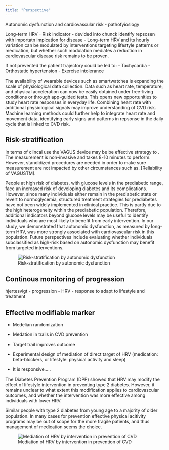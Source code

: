 ```yaml
---
title: "Perspective"
---
```



Autonomic dysfunction and cardiovascular risk - pathofyioslogy

Long-term HRV - Risk indicator - devided into chunck identify repsosen with importatn implcation for disease - Long-term HRV and its hourly variation can be modulated by interventions targeting lifestyle patterns or medication, but whether such modulation mediates a reduction in cardiovascular disease risk remains to be proven.

If not prevented the patient trajectory could be led to: - Tachycardia - Orthostatic hypertension - Exercise intolerance

The availability of wearable devices such as smartwatches is expanding the scale of physiological data collection. Data such as heart rate, temperature, and physical acceleration can now be easily obtained under free-living conditions or through app-guided tests. This opens new opportunities to study heart rate responses in everyday life. Combining heart rate with additional physiological signals may improve understanding of CVD risk. Machine learning methods could further help to integrate heart rate and movement data, identifying early signs and patterns in repsonse in the daily cycle that is linked to CVD risk.



## Risk-stratification

In terms of clincal use the VAGUS device may be be effective strategy to . The measurement is non-invasive and takes 8-10 minutes to perform. However, standidized procedures are needed in order to make sure measurement are not impacted by other circumstances such as. [Reliability of VAGUSTM].

People at high risk of diabetes, with glucose levels in the prediabetic range, face an increased risk of developing diabetes and its complications. However, since many individuals either remain in the prediabetic state or revert to normoglycemia, structured treatment strategies for prediabetes have not been widely implemented in clinical practice. This is partly due to the high heterogeneity within the prediabetic population. Therefore, additional indicators beyond glucose levels may be useful to identify individuals who are most likely to benefit from early intervention. In our study, we demonstrated that autonomic dysfunction, as measured by long-term HRV, was more strongly associated with cardiovascular risk in this population. Future perspectives include evaluating whether individuals subclassified as high-risk based on autonomic dysfunction may benefit from targeted interventions.

::: {layout-ncol="1"}
![Risk-stratification by autonomic dysfunction](images/strafication_tree_of_CAN.png){width="100%," fig-align="left"}
:::

## Continous monitoring of progression

hjertesvigt - progression - HRV
- response to adapt to lifestyle and treatment


## Effective modifiable marker

- Medelian randomization
- Medation in trails in CVD prevention
- Target trail improves outcome

-   Experimental design of mediation of direct target of HRV (medication: beta-blockers, or lifestyle: physical activity and sleep)

- It is responsive.....

The Diabetes Prevention Program (DPP) showed that HRV may modify the effect of lifestyle intervention in preventing type 2 diabetes. However, it remains unclear to what extent this modification applies to cardiovascular outcomes, and whether the intervention was more effective among individuals with lower HRV.

Similar people with type 2 diabetes from young age to a majority of older population. In many cases for prevention effective physical acitivity programs may be out of scope for the more fragile patients, and thus management of medication seems the choice.

::: {layout-ncol="1"}
![Mediation of HRV by intervention in prevention of CVD](images/Mediation_HRV.png){width="100%," fig-align="left"}
:::


